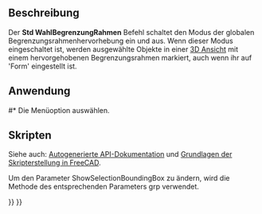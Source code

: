 <languages/>

{{Docnav/de
|[[Std_DrawStyle/de|Zeichenstil]]
|[[Std_ViewIvStereoRedGreen/de|AnsichtIvStereoRotGrün]]
|[[Std_View_Menu/de|Std Ansichtsmenü]]
|IconL=Std_DrawStyle.svg
|IconR=Std_ViewIvStereoRedGreen.svg
|IconC=Freecad.svg
}}

{{GuiCommand/de
|Name/de=Std WahlBegrenzungRahmen
|MenuLocation=Ansicht → Begrenzungsrahmen
|Workbenches=Alle
|Version=0.19
|SeeAlso=[[Std_DrawStyle/de|Std ZeichenStil]]
}}

<span id="Description"></span>
==Beschreibung==

Der '''Std WahlBegrenzungRahmen''' Befehl schaltet den Modus der globalen Begrenzungsrahmenhervorhebung ein und aus. Wenn dieser Modus eingeschaltet ist, werden ausgewählte Objekte in einer [[3D_view/de|3D Ansicht]] mit einem hervorgehobenen Begrenzungsrahmen markiert, auch wenn ihr {{PropertyView/de|Auswahlstil}} auf 'Form' eingestellt ist.

<span id="Usage"></span>
==Anwendung==

#* Die Menüoption {{MenuCommand|Ansicht → [[Image:Std_SelBoundingBox.svg|16px]] Begrenzungsrahmen}} auswählen.

<span id="Scripting"></span>
==Skripten==

Siehe auch: [https://freecad.github.io/SourceDoc/ Autogenerierte API-Dokumentation] und [[FreeCAD_Scripting_Basics/de|Grundlagen der Skripterstellung in FreeCAD]].

Um den Parameter ShowSelectionBoundingBox zu ändern, wird die Methode {{incode|SetBool}} des entsprechenden Parameters grp verwendet.

{{Code|code=
import FreeCAD, FreeCADGui

grp = FreeCAD.ParamGet("User parameter:BaseApp/Preferences/View")
if grp.GetBool("ShowSelectionBoundingBox"):
    grp.SetBool("ShowSelectionBoundingBox", False)
else:
    grp.SetBool("ShowSelectionBoundingBox", True)

FreeCADGui.updateCommands()
}}


{{Docnav/de
|[[Std_DrawStyle/de|Zeichenstil]]
|[[Std_ViewIvStereoRedGreen/de|AnsichtIvStereoRotGrün]]
|[[Std_View_Menu/de|Std Ansichtsmenü]]
|IconL=Std_DrawStyle.svg
|IconR=Std_ViewIvStereoRedGreen.svg
|IconC=Freecad.svg
}}

{{Std_Base_navi{{#translation:}}}}
{{Userdocnavi{{#translation:}}}}